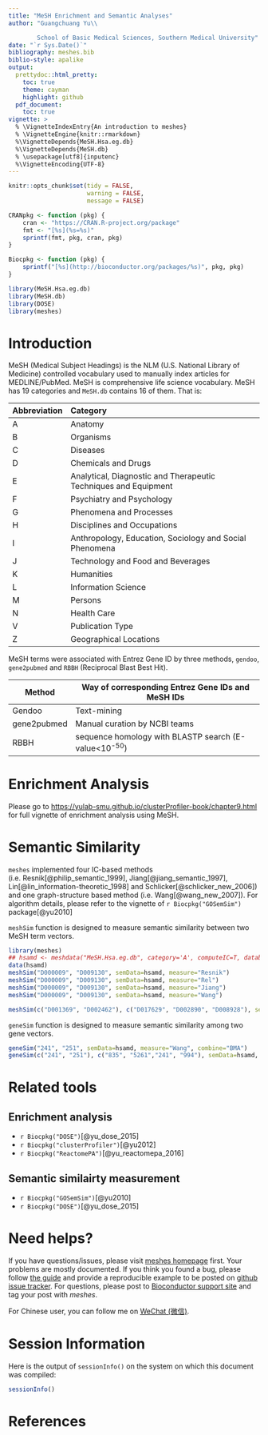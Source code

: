 ```yaml
---
title: "MeSH Enrichment and Semantic Analyses"
author: "Guangchuang Yu\\

        School of Basic Medical Sciences, Southern Medical University"
date: "`r Sys.Date()`"
bibliography: meshes.bib
biblio-style: apalike
output:
  prettydoc::html_pretty:
    toc: true
    theme: cayman
    highlight: github
  pdf_document:
    toc: true
vignette: >
  % \VignetteIndexEntry{An introduction to meshes}
  % \VignetteEngine{knitr::rmarkdown}
  %\VignetteDepends{MeSH.Hsa.eg.db}
  %\VignetteDepends{MeSH.db}
  % \usepackage[utf8]{inputenc}
  %\VignetteEncoding{UTF-8}
---
```


```r
knitr::opts_chunk$set(tidy = FALSE,
                      warning = FALSE,
                      message = FALSE)
```

```r
CRANpkg <- function (pkg) {
    cran <- "https://CRAN.R-project.org/package"
    fmt <- "[%s](%s=%s)"
    sprintf(fmt, pkg, cran, pkg)
}

Biocpkg <- function (pkg) {
    sprintf("[%s](http://bioconductor.org/packages/%s)", pkg, pkg)
}

library(MeSH.Hsa.eg.db)
library(MeSH.db)
library(DOSE)
library(meshes)
```

# Introduction


MeSH (Medical Subject Headings) is the NLM (U.S. National Library of
Medicine) controlled vocabulary used to manually index articles for
MEDLINE/PubMed. MeSH is comprehensive life science vocabulary. MeSH has
19 categories and `MeSH.db` contains 16 of them. That is:

|Abbreviation |Category                                                        |
|:------------|:---------------------------------------------------------------|
|A            |Anatomy                                                         |
|B            |Organisms                                                       |
|C            |Diseases                                                        |
|D            |Chemicals and Drugs                                             |
|E            |Analytical, Diagnostic and Therapeutic Techniques and Equipment |
|F            |Psychiatry and Psychology                                       |
|G            |Phenomena and Processes                                         |
|H            |Disciplines and Occupations                                     |
|I            |Anthropology, Education, Sociology and Social Phenomena         |
|J            |Technology and Food and Beverages                               |
|K            |Humanities                                                      |
|L            |Information Science                                             |
|M            |Persons                                                         |
|N            |Health Care                                                     |
|V            |Publication Type                                                |
|Z            |Geographical Locations                                          |

MeSH terms were associated with Entrez Gene ID by three methods,
`gendoo`, `gene2pubmed` and `RBBH` (Reciprocal Blast Best Hit).

|Method|Way of corresponding Entrez Gene IDs and MeSH IDs|
|------|-------------------------------------------------|
|Gendoo|Text-mining|
|gene2pubmed|Manual curation by NCBI teams|
|RBBH|sequence homology with BLASTP search (E-value<10<sup>-50</sup>)|


# Enrichment Analysis

Please go to <https://yulab-smu.github.io/clusterProfiler-book/chapter9.html> for full vignette of enrichment analysis using MeSH.

# Semantic Similarity

`meshes` implemented four IC-based methods (i.e. Resnik[@philip_semantic_1999], Jiang[@jiang_semantic_1997],
Lin[@lin_information-theoretic_1998] and Schlicker[@schlicker_new_2006]) and one graph-structure based method (i.e. Wang[@wang_new_2007]). For algorithm details, please refer to the vignette of `r Biocpkg("GOSemSim")` package[@yu2010]


`meshSim` function is designed to measure semantic similarity between two MeSH term vectors.

```r
library(meshes)
## hsamd <- meshdata("MeSH.Hsa.eg.db", category='A', computeIC=T, database="gendoo")
data(hsamd)
meshSim("D000009", "D009130", semData=hsamd, measure="Resnik")
meshSim("D000009", "D009130", semData=hsamd, measure="Rel")
meshSim("D000009", "D009130", semData=hsamd, measure="Jiang")
meshSim("D000009", "D009130", semData=hsamd, measure="Wang")

meshSim(c("D001369", "D002462"), c("D017629", "D002890", "D008928"), semData=hsamd, measure="Wang")
```

`geneSim` function is designed to measure semantic similarity among two gene vectors.

```r
geneSim("241", "251", semData=hsamd, measure="Wang", combine="BMA")
geneSim(c("241", "251"), c("835", "5261","241", "994"), semData=hsamd, measure="Wang", combine="BMA")
```


# Related tools

## Enrichment analysis

- `r Biocpkg("DOSE")`[@yu_dose_2015]
- `r Biocpkg("clusterProfiler")`[@yu2012]
- `r Biocpkg("ReactomePA")`[@yu_reactomepa_2016]

## Semantic similairty measurement

- `r Biocpkg("GOSemSim")`[@yu2010]
- `r Biocpkg("DOSE")`[@yu_dose_2015]


# Need helps?


If you have questions/issues, please visit
[meshes homepage](https://guangchuangyu.github.io/software/meshes/) first.
Your problems are mostly documented. If you think you found a bug, please follow
[the guide](https://guangchuangyu.github.io/2016/07/how-to-bug-author/) and
provide a reproducible example to be posted
on
[github issue tracker](https://github.com/GuangchuangYu/meshes/issues).
For questions, please post
to [Bioconductor support site](https://support.bioconductor.org/) and tag your
post with *meshes*.


For Chinese user, you can follow me on [WeChat (微信)](https://guangchuangyu.github.io/blog_images/biobabble.jpg).

# Session Information

Here is the output of `sessionInfo()` on the system on which this document was compiled:

```r
sessionInfo()
```

# References

